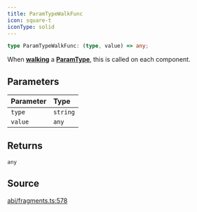 ```yaml
---
title: ParamTypeWalkFunc
icon: square-t
iconType: solid
---
```


```ts
type ParamTypeWalkFunc: (type, value) => any;
```

When [**walking**](/sdk/content/classes/ParamType#walk) a [**ParamType**](/sdk/content/classes/ParamType), this is called on each component.

## Parameters

| Parameter | Type |
| :------ | :------ |
| `type` | `string` |
| `value` | `any` |

## Returns

`any`

## Source

[abi/fragments.ts:578](https://github.com/dominant-strategies/quais.js/blob/645041739db20c79ffe7730b79d42c9644eae500/src/abi/fragments.ts#L578)
